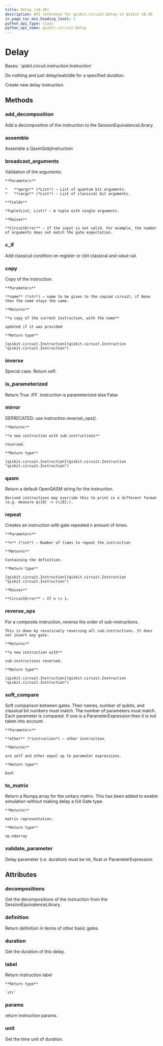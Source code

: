 ```yaml
---
title: Delay (v0.30)
description: API reference for qiskit.circuit.Delay in qiskit v0.30
in_page_toc_min_heading_level: 1
python_api_type: class
python_api_name: qiskit.circuit.Delay
---
```


# Delay

<Class id="qiskit.circuit.Delay" isDedicatedPage={true} github="https://github.com/qiskit/qiskit/tree/stable/0.18/qiskit/circuit/delay.py" signature="Delay(duration, unit='dt')" modifiers="class">
  Bases: `qiskit.circuit.instruction.Instruction`

  Do nothing and just delay/wait/idle for a specified duration.

  Create new delay instruction.

  ## Methods

  <span id="qiskit-circuit-delay-add-decomposition" />

  ### add\_decomposition

  <Function id="qiskit.circuit.Delay.add_decomposition" signature="Delay.add_decomposition(decomposition)">
    Add a decomposition of the instruction to the SessionEquivalenceLibrary.
  </Function>

  <span id="qiskit-circuit-delay-assemble" />

  ### assemble

  <Function id="qiskit.circuit.Delay.assemble" signature="Delay.assemble()">
    Assemble a QasmQobjInstruction
  </Function>

  <span id="qiskit-circuit-delay-broadcast-arguments" />

  ### broadcast\_arguments

  <Function id="qiskit.circuit.Delay.broadcast_arguments" signature="Delay.broadcast_arguments(qargs, cargs)">
    Validation of the arguments.

    **Parameters**

    *   **qargs** (*List*) – List of quantum bit arguments.
    *   **cargs** (*List*) – List of classical bit arguments.

    **Yields**

    *Tuple(List, List)* – A tuple with single arguments.

    **Raises**

    **CircuitError** – If the input is not valid. For example, the number of arguments does not match the gate expectation.
  </Function>

  <span id="qiskit-circuit-delay-c-if" />

  ### c\_if

  <Function id="qiskit.circuit.Delay.c_if" signature="Delay.c_if(classical, val)">
    Add classical condition on register or cbit classical and value val.
  </Function>

  <span id="qiskit-circuit-delay-copy" />

  ### copy

  <Function id="qiskit.circuit.Delay.copy" signature="Delay.copy(name=None)">
    Copy of the instruction.

    **Parameters**

    **name** (*str*) – name to be given to the copied circuit, if None then the name stays the same.

    **Returns**

    **a copy of the current instruction, with the name**

    updated if it was provided

    **Return type**

    [qiskit.circuit.Instruction](qiskit.circuit.Instruction "qiskit.circuit.Instruction")
  </Function>

  <span id="qiskit-circuit-delay-inverse" />

  ### inverse

  <Function id="qiskit.circuit.Delay.inverse" signature="Delay.inverse()">
    Special case. Return self.
  </Function>

  <span id="qiskit-circuit-delay-is-parameterized" />

  ### is\_parameterized

  <Function id="qiskit.circuit.Delay.is_parameterized" signature="Delay.is_parameterized()">
    Return True .IFF. instruction is parameterized else False
  </Function>

  <span id="qiskit-circuit-delay-mirror" />

  ### mirror

  <Function id="qiskit.circuit.Delay.mirror" signature="Delay.mirror()">
    DEPRECATED: use instruction.reverse\_ops().

    **Returns**

    **a new instruction with sub-instructions**

    reversed.

    **Return type**

    [qiskit.circuit.Instruction](qiskit.circuit.Instruction "qiskit.circuit.Instruction")
  </Function>

  <span id="qiskit-circuit-delay-qasm" />

  ### qasm

  <Function id="qiskit.circuit.Delay.qasm" signature="Delay.qasm()">
    Return a default OpenQASM string for the instruction.

    Derived instructions may override this to print in a different format (e.g. measure q\[0] -> c\[0];).
  </Function>

  <span id="qiskit-circuit-delay-repeat" />

  ### repeat

  <Function id="qiskit.circuit.Delay.repeat" signature="Delay.repeat(n)">
    Creates an instruction with gate repeated n amount of times.

    **Parameters**

    **n** (*int*) – Number of times to repeat the instruction

    **Returns**

    Containing the definition.

    **Return type**

    [qiskit.circuit.Instruction](qiskit.circuit.Instruction "qiskit.circuit.Instruction")

    **Raises**

    **CircuitError** – If n \< 1.
  </Function>

  <span id="qiskit-circuit-delay-reverse-ops" />

  ### reverse\_ops

  <Function id="qiskit.circuit.Delay.reverse_ops" signature="Delay.reverse_ops()">
    For a composite instruction, reverse the order of sub-instructions.

    This is done by recursively reversing all sub-instructions. It does not invert any gate.

    **Returns**

    **a new instruction with**

    sub-instructions reversed.

    **Return type**

    [qiskit.circuit.Instruction](qiskit.circuit.Instruction "qiskit.circuit.Instruction")
  </Function>

  <span id="qiskit-circuit-delay-soft-compare" />

  ### soft\_compare

  <Function id="qiskit.circuit.Delay.soft_compare" signature="Delay.soft_compare(other)">
    Soft comparison between gates. Their names, number of qubits, and classical bit numbers must match. The number of parameters must match. Each parameter is compared. If one is a ParameterExpression then it is not taken into account.

    **Parameters**

    **other** (*instruction*) – other instruction.

    **Returns**

    are self and other equal up to parameter expressions.

    **Return type**

    bool
  </Function>

  <span id="qiskit-circuit-delay-to-matrix" />

  ### to\_matrix

  <Function id="qiskit.circuit.Delay.to_matrix" signature="Delay.to_matrix()">
    Return a Numpy.array for the unitary matrix. This has been added to enable simulation without making delay a full Gate type.

    **Returns**

    matrix representation.

    **Return type**

    np.ndarray
  </Function>

  <span id="qiskit-circuit-delay-validate-parameter" />

  ### validate\_parameter

  <Function id="qiskit.circuit.Delay.validate_parameter" signature="Delay.validate_parameter(parameter)">
    Delay parameter (i.e. duration) must be int, float or ParameterExpression.
  </Function>

  ## Attributes

  ### decompositions

  <Attribute id="qiskit.circuit.Delay.decompositions">
    Get the decompositions of the instruction from the SessionEquivalenceLibrary.
  </Attribute>

  ### definition

  <Attribute id="qiskit.circuit.Delay.definition">
    Return definition in terms of other basic gates.
  </Attribute>

  ### duration

  <Attribute id="qiskit.circuit.Delay.duration">
    Get the duration of this delay.
  </Attribute>

  ### label

  <Attribute id="qiskit.circuit.Delay.label">
    Return instruction label

    **Return type**

    `str`
  </Attribute>

  ### params

  <Attribute id="qiskit.circuit.Delay.params">
    return instruction params.
  </Attribute>

  ### unit

  <Attribute id="qiskit.circuit.Delay.unit">
    Get the time unit of duration.
  </Attribute>
</Class>


